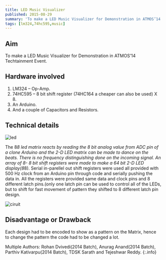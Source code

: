 ```yaml
---
title: LED Music Visualizer
published: 2015-08-29
summary: 'To make a LED Music Visualizer for Demonstration in ATMOS’14 Techtainment Event.'
tags: [lm324,74hc595,music]
---
```


## Aim
To make a LED Music Visualizer for Demonstration in ATMOS’14 Techtainment Event.

## Hardware involved
1. LM324 – Op-Amp.
2. 74HC595 – 8 bit shift register (74HC164 a cheaper can also be used) X 8.
3. An Arduino.
4. And a couple of Capacitors and Resistors.

## Technical details
<Image
  src='/static/images/blog/LED-Music-Vis/led.png'
  alt='led'
  width='auto'
  height='auto'
/>

The 8*8 led matrix reacts by reading the 8 bit analog value from ADC pin of a clone Arduino and the 2-D LED matrix can be made to dance on the beats. There is no frequency distinguishing done on the incoming signal.
An array of 8- 8 bit shift registers were made to make a 64 bit 2-D LED display(8*8). Serial in-parellel out shift registers were used all provided with 500 Hz clock from an Arduino pin through code and serially pushing the data in.
All the registers were provided same data and clock pins and 8 different latch pins.(only one latch pin can be used to control all of the LEDs, but to shift for fast movement of pattern they shifted to 8 different latch pin design.


<Image
  src='/static/images/blog/LED-Music-Vis/circuit.png'
  alt='ciruit'
  width='auto'
  height='auto'
/>

<EmbedItem url='https://www.youtube.com/embed/f7IMDipX1JE' />

## Disadvantage or Drawback
Each design had to be encoded to show as a pattern on the Matrix, hence to change the pattern the code had to be changed a lot.


Multiple Authors: Rohan Dvivedi(2014 Batch), Anurag Anand(2014 Batch), Parthiv Kativarpu(2014 Batch), TDSK Sarath and Tejeshwar Reddy.
{:.info}
